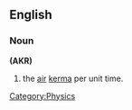 ==English==

===Noun===
{{infl|en|noun|head=[[air kerma]] [[rate]]}} '''(AKR)'''
# the [[air]] [[kerma]] per unit time.

[[Category:Physics]]